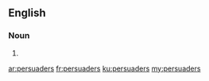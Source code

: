 ==English==

===Noun===
{{head|en|noun plural form}}

# {{plural of|persuader|lang=en}}

[[ar:persuaders]]
[[fr:persuaders]]
[[ku:persuaders]]
[[my:persuaders]]